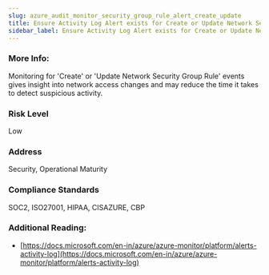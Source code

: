 ```yaml
---
slug: azure_audit_monitor_security_group_rule_alert_create_update
title: Ensure Activity Log Alert exists for Create or Update Network Security Group Rule
sidebar_label: Ensure Activity Log Alert exists for Create or Update Network Security Group Rule
---
```


### More Info:

Monitoring for 'Create' or 'Update Network Security Group Rule' events gives insight into network access changes and may reduce the time it takes to detect suspicious activity.

### Risk Level

Low

### Address

Security, Operational Maturity

### Compliance Standards

SOC2, ISO27001, HIPAA, CISAZURE, CBP

### Additional Reading:

- [https://docs.microsoft.com/en-in/azure/azure-monitor/platform/alerts-activity-log](https://docs.microsoft.com/en-in/azure/azure-monitor/platform/alerts-activity-log) 

